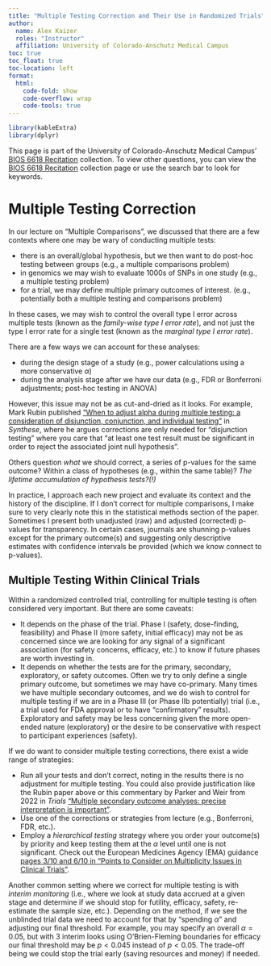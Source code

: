 ```yaml
---
title: "Multiple Testing Correction and Their Use in Randomized Trials"
author: 
  name: Alex Kaizer
  roles: "Instructor"
  affiliation: University of Colorado-Anschutz Medical Campus
toc: true
toc_float: true
toc-location: left
format:
  html:
    code-fold: show
    code-overflow: wrap 
    code-tools: true
---
```


```r
library(kableExtra)
library(dplyr)
```

This page is part of the University of Colorado-Anschutz Medical Campus' [BIOS 6618 Recitation](/recitation/index.qmd) collection. To view other questions, you can view the [BIOS 6618 Recitation](/recitation/index.qmd) collection page or use the search bar to look for keywords.

# Multiple Testing Correction

In our lecture on "Multiple Comparisons", we discussed that there are a few contexts where one may be wary of conducting multiple tests:

* there is an overall/global hypothesis, but we then want to do post-hoc testing between groups (e.g., a multiple comparisons problem)
* in genomics we may wish to evaluate 1000s of SNPs in one study (e.g., a multiple testing problem)
* for a trial, we may define multiple primary outcomes of interest. (e.g., potentially both a multiple testing and comparisons problem)

In these cases, we may wish to control the overall type I error across multiple tests (known as the *family-wise type I error rate*), and not just the type I error rate for a single test (known as the *marginal type I error rate*). 

There are a few ways we can account for these analyses:

* during the design stage of a study (e.g., power calculations using a more conservative $\alpha$)
* during the analysis stage after we have our data (e.g., FDR or Bonferroni adjustments; post-hoc testing in ANOVA)

However, this issue may not be as cut-and-dried as it looks. For example, Mark Rubin published ["When to adjust alpha during multiple testing: a consideration of disjunction, conjunction, and individual testing"](https://link.springer.com/article/10.1007/s11229-021-03276-4) in *Synthese*, where he argues corrections are only needed for "disjunction testing" where you care that "at least one test result must be significant in order to reject the associated joint null hypothesis". 

Others question *what* we should correct, a series of p-values for the same outcome? Within a class of hypotheses (e.g., within the same table)? *The lifetime accumulation of hypothesis tests?(!)*

In practice, I approach each new project and evaluate its context and the history of the discipline. If I don't correct for multiple comparisons, I make sure to very clearly note this in the statistical methods section of the paper. Sometimes I present both unadjusted (raw) and adjusted (corrected) p-values for transparency. In certain cases, journals are shunning p-values except for the primary outcome(s) and suggesting only descriptive estimates with confidence intervals be provided (which we know connect to p-values).

## Multiple Testing Within Clinical Trials

Within a randomized controlled trial, controlling for multiple testing is often considered very important. But there are some caveats:

* It depends on the phase of the trial. Phase I (safety, dose-finding, feasibility) and Phase II (more safety, initial efficacy) may not be as concerned since we are looking for any signal of a significant association (for safety concerns, efficacy, etc.) to know if future phases are worth investing in.
* It depends on whether the tests are for the primary, secondary, exploratory, or safety outcomes. Often we try to only define a single primary outcome, but sometimes we may have co-primary. Many times we have multiple secondary outcomes, and we do wish to control for multiple testing if we are in a Phase III (or Phase IIb potentially) trial (i.e., a trial used for FDA approval or to have "confirmatory" results). Exploratory and safety may be less concerning given the more open-ended nature (exploratory) or the desire to be conservative with respect to participant experiences (safety).

If we do want to consider multiple testing corrections, there exist a wide range of strategies:

* Run all your tests and don't correct, noting in the results there is no adjustment for multiple testing. You could also provide justification like the Rubin paper above or this commentary by Parker and Weir from 2022 in *Trials* ["Multiple secondary outcome analyses: precise interpretation is important"](https://trialsjournal.biomedcentral.com/articles/10.1186/s13063-021-05975-2).
* Use one of the corrections or strategies from lecture (e.g., Bonferroni, FDR, etc.).
* Employ a *hierarchical testing* strategy where you order your outcome(s) by priority and keep testing them at the $\alpha$ level until one is not significant. Check out the European Medicines Agency (EMA) guidance [pages 3/10 and 6/10 in "Points to Consider on Multiplicity Issues in Clinical Trials"](https://www.ema.europa.eu/en/documents/scientific-guideline/points-consider-multiplicity-issues-clinical-trials_en.pdf).

Another common setting where we correct for multiple testing is with *interim monitoring* (i.e., where we look at study data accrued at a given stage and determine if we should stop for futility, efficacy, safety, re-estimate the sample size, etc.). Depending on the method, if we see the unblinded trial data we need to account for that by "spending $\alpha$" and adjusting our final threshold. For example, you may specify an overall $\alpha=0.05$, but with 3 interim looks using O'Brien-Fleming boundaries for efficacy our final threshold may be $p<0.045$ instead of $p<0.05$. The trade-off being we could stop the trial early (saving resources and money) if needed.



